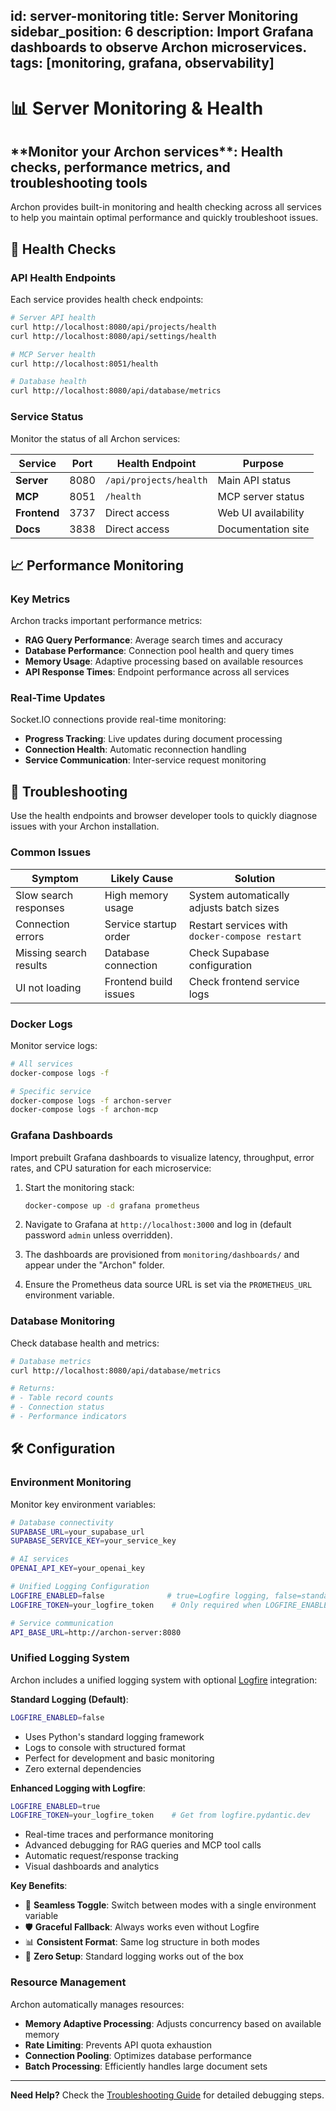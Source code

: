 id: server-monitoring
title: Server Monitoring
sidebar_position: 6
description: Import Grafana dashboards to observe Archon microservices.
tags: [monitoring, grafana, observability]
---


# 📊 Server Monitoring & Health

<div className="hero hero--primary">
  <div className="container">
    <h2 className="hero__subtitle">
      **Monitor your Archon services**: Health checks, performance metrics, and troubleshooting tools
    </h2>
  </div>
</div>

Archon provides built-in monitoring and health checking across all services to help you maintain optimal performance and quickly troubleshoot issues.

## 🏥 Health Checks

### API Health Endpoints

Each service provides health check endpoints:

```bash
# Server API health
curl http://localhost:8080/api/projects/health
curl http://localhost:8080/api/settings/health

# MCP Server health  
curl http://localhost:8051/health

# Database health
curl http://localhost:8080/api/database/metrics
```

### Service Status

Monitor the status of all Archon services:

| Service | Port | Health Endpoint | Purpose |
|---------|------|----------------|---------|
| **Server** | 8080 | `/api/projects/health` | Main API status |
| **MCP** | 8051 | `/health` | MCP server status |
| **Frontend** | 3737 | Direct access | Web UI availability |
| **Docs** | 3838 | Direct access | Documentation site |

## 📈 Performance Monitoring

### Key Metrics

Archon tracks important performance metrics:

- **RAG Query Performance**: Average search times and accuracy
- **Database Performance**: Connection pool health and query times
- **Memory Usage**: Adaptive processing based on available resources
- **API Response Times**: Endpoint performance across all services

### Real-Time Updates

Socket.IO connections provide real-time monitoring:

- **Progress Tracking**: Live updates during document processing
- **Connection Health**: Automatic reconnection handling
- **Service Communication**: Inter-service request monitoring

## 🔧 Troubleshooting

<Admonition type="tip" title="Quick Debugging">
Use the health endpoints and browser developer tools to quickly diagnose issues with your Archon installation.
</Admonition>

### Common Issues

| Symptom | Likely Cause | Solution |
|---------|--------------|----------|
| Slow search responses | High memory usage | System automatically adjusts batch sizes |
| Connection errors | Service startup order | Restart services with `docker-compose restart` |
| Missing search results | Database connection | Check Supabase configuration |
| UI not loading | Frontend build issues | Check frontend service logs |

### Docker Logs

Monitor service logs:

```bash
# All services
docker-compose logs -f

# Specific service
docker-compose logs -f archon-server
docker-compose logs -f archon-mcp
```

### Grafana Dashboards

Import prebuilt Grafana dashboards to visualize latency, throughput, error rates, and CPU saturation for each microservice:

1. Start the monitoring stack:

   ```bash
   docker-compose up -d grafana prometheus
   ```

2. Navigate to Grafana at `http://localhost:3000` and log in (default password `admin` unless overridden).
3. The dashboards are provisioned from `monitoring/dashboards/` and appear under the "Archon" folder.
4. Ensure the Prometheus data source URL is set via the `PROMETHEUS_URL` environment variable.

### Database Monitoring

Check database health and metrics:

```bash
# Database metrics
curl http://localhost:8080/api/database/metrics

# Returns:
# - Table record counts
# - Connection status
# - Performance indicators
```

## 🛠️ Configuration

### Environment Monitoring

Monitor key environment variables:

```bash
# Database connectivity
SUPABASE_URL=your_supabase_url
SUPABASE_SERVICE_KEY=your_service_key

# AI services
OPENAI_API_KEY=your_openai_key

# Unified Logging Configuration
LOGFIRE_ENABLED=false              # true=Logfire logging, false=standard logging
LOGFIRE_TOKEN=your_logfire_token    # Only required when LOGFIRE_ENABLED=true

# Service communication
API_BASE_URL=http://archon-server:8080
```

### Unified Logging System

Archon includes a unified logging system with optional [Logfire](https://logfire.pydantic.dev/) integration:

**Standard Logging (Default)**:
```bash
LOGFIRE_ENABLED=false
```
- Uses Python's standard logging framework
- Logs to console with structured format
- Perfect for development and basic monitoring
- Zero external dependencies

**Enhanced Logging with Logfire**:
```bash
LOGFIRE_ENABLED=true
LOGFIRE_TOKEN=your_logfire_token    # Get from logfire.pydantic.dev
```
- Real-time traces and performance monitoring
- Advanced debugging for RAG queries and MCP tool calls
- Automatic request/response tracking
- Visual dashboards and analytics

**Key Benefits**:
- 🔄 **Seamless Toggle**: Switch between modes with a single environment variable
- 🛡️ **Graceful Fallback**: Always works even without Logfire
- 📊 **Consistent Format**: Same log structure in both modes
- 🚀 **Zero Setup**: Standard logging works out of the box

### Resource Management

Archon automatically manages resources:

- **Memory Adaptive Processing**: Adjusts concurrency based on available memory
- **Rate Limiting**: Prevents API quota exhaustion
- **Connection Pooling**: Optimizes database performance
- **Batch Processing**: Efficiently handles large document sets

---

**Need Help?** Check the [Troubleshooting Guide](./troubleshooting) for detailed debugging steps.